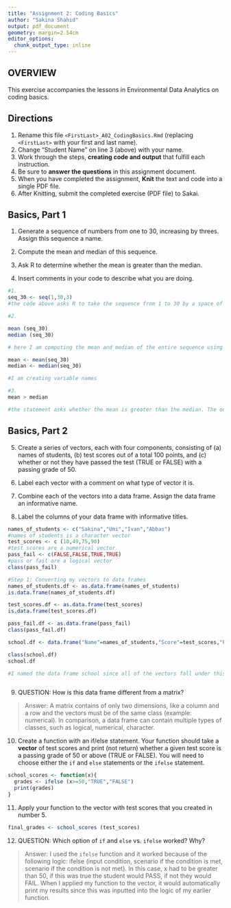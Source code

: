 ```yaml
---
title: "Assignment 2: Coding Basics"
author: "Sakina Shahid"
output: pdf_document
geometry: margin=2.54cm
editor_options: 
  chunk_output_type: inline
---
```


## OVERVIEW

This exercise accompanies the lessons in Environmental Data Analytics on coding basics.

## Directions

1.  Rename this file `<FirstLast>_A02_CodingBasics.Rmd` (replacing `<FirstLast>` with your first and last name).
2.  Change "Student Name" on line 3 (above) with your name.
3.  Work through the steps, **creating code and output** that fulfill each instruction.
4.  Be sure to **answer the questions** in this assignment document.
5.  When you have completed the assignment, **Knit** the text and code into a single PDF file.
6.  After Knitting, submit the completed exercise (PDF file) to Sakai.

## Basics, Part 1

1.  Generate a sequence of numbers from one to 30, increasing by threes. Assign this sequence a name.

2.  Compute the mean and median of this sequence.

3.  Ask R to determine whether the mean is greater than the median.

4.  Insert comments in your code to describe what you are doing.

```r
#1. 
seq_30 <- seq(1,30,3)
#the code above asks R to take the sequence from 1 to 30 by a space of 3

#2. 

mean (seq_30)
median (seq_30)

# here I am computing the mean and median of the entire sequence using inbuilt R functions

mean <- mean(seq_30)
median <- median(seq_30)

#I am creating variable names

#3. 
mean > median

#the statement asks whether the mean is greater than the median. The output is FALSE indicating that it is not greater.

```


## Basics, Part 2

5.  Create a series of vectors, each with four components, consisting of (a) names of students, (b) test scores out of a total 100 points, and (c) whether or not they have passed the test (TRUE or FALSE) with a passing grade of 50.

6.  Label each vector with a comment on what type of vector it is.

7.  Combine each of the vectors into a data frame. Assign the data frame an informative name.

8.  Label the columns of your data frame with informative titles.

```r

names_of_students <- c("Sakina","Umi","Ivan","Abbas")
#names of students is a character vector 
test_scores <- c (10,49,75,90)
#test scores are a numerical vector
pass_fail <- c(FALSE,FALSE,TRUE,TRUE)
#pass or fail are a logical vector
class(pass_fail)


```
```r
#Step 1: Converting my vectors to data frames
names_of_students.df <- as.data.frame(names_of_students)
is.data.frame(names_of_students.df)

test_scores.df <- as.data.frame(test_scores)
is.data.frame(test_scores.df)

pass_fail.df <- as.data.frame(pass_fail)
class(pass_fail.df)
```
```r

school.df <- data.frame("Name"=names_of_students,"Score"=test_scores,"Pass"=pass_fail)

class(school.df)
school.df

#I named the data frame school since all of the vectors fall under this category



```

9.  QUESTION: How is this data frame different from a matrix?

> Answer: A matrix contains of only two dimensions, like a column and a row and the vectors must be of the same class (example: numerical). In comparison, a data frame can contain multiple types of classes, such as logical, numerical, character.  

10. Create a function with an if/else statement. Your function should take a **vector** of test scores and print (not return) whether a given test score is a passing grade of 50 or above (TRUE or FALSE). You will need to choose either the `if` and `else` statements or the `ifelse` statement. 
```r

school_scores <- function(x){
  grades <- ifelse (x>=50,"TRUE","FALSE")
  print(grades)
}
```

11. Apply your function to the vector with test scores that you created in number 5.

```r

final_grades <- school_scores (test_scores)

```

12. QUESTION: Which option of `if` and `else` vs. `ifelse` worked? Why?

> Answer: I used the `ifelse` function and it worked because of the following logic: 
ifelse (input condition, scenario if the condition is met, scenario if the condition is not met). In this case, x had to be greater than 50, if this was true the student would PASS, if not they would FAIL. When I applied my function to the vector, it would automatically print my results since this was inputted into the logic of my earlier function.
